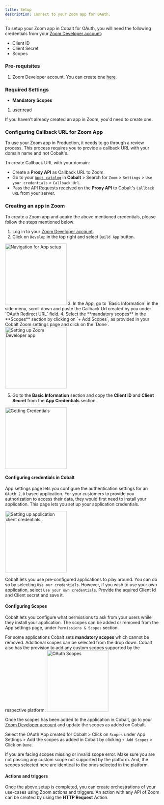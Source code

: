 ```yaml
---
title: Setup
description: Connect to your Zoom app for OAuth.
---
```

To setup your Zoom app in Cobalt for OAuth, you will need the following credentials from your [Zoom Developer account](https://marketplace.zoom.us/user/build):
- Client ID
- Client Secret
- Scopes

### Pre-requisites

1. Zoom Developer account. You can create one [here](https://zoom.us/signup#/signup).

### Required Settings

* **Mandatory Scopes** 
1. user:read

<Info>If you haven't already created an app in Zoom, you'd need to create one.</Info>

### Configuring Callback URL for Zoom App

To use your Zoom app in Production, it needs to go through a review process. This process requires you to provide a callback URL with your domain name and not Cobalt's.

To create Callback URL with your domain:
- Create a **Proxy API** as Callback URL to Zoom.
- Go to your [`Apps catalog`](https://app.gocobalt.io/apps) in **Cobalt** > Search for `Zoom` > `Settings` > `Use your credentials` > `Callback Url`.
- Pass the API Requests received on the **Proxy API** to Cobalt's `Callback URL` from your server.

### Creating an app in Zoom

To create a Zoom app and aquire the above mentioned credentials, please follow the steps mentioned below:

1. Log in to your [Zoom Developer account](https://marketplace.zoom.us/user/build).
2. Click on `Develop` in the top right and select `Build App` button.
<img height="200" src="/images/Zoom/zoom_navigation.png" alt="Navigation for App setup"/>
3. In the App, go to `Basic Information` in the side menu, scroll down and paste the Callback Url created by you under `OAuth Redirect URL` field. 
4. Select the **mandatory scopes** in the **Scopes** section by clicking on `+ Add Scopes`, as provided in your Cobalt Zoom settings page and click on the `Done`.
<img height="200" src="/images/Zoom/zoom_config.png" alt="Setting up Zoom Developer app"/>

5. Go to the **Basic Information** section and copy the **Client ID** and **Client Secret** from the **App Credentials** section.
<img height="200" src="/images/Zoom/zoom_credentials.png" alt="Getting Credentials"/>

#### Configuring credentials in Cobalt
App settings page lets you configure the authentication settings for an `OAuth 2.0` based application. For your customers to provide you authorization to access their data,
they would first need to install your application. This page lets you set up your application credentials.

<img height="200" src="/images/Zoom/Zoom_cobalt.png" alt="Setting up application client credentials"/>

Cobalt lets you use pre-configured applications to play around. You can do so by selecting `Use our credentials`. However, if you wish to use your own application,
select `Use your own credentials`. Provide the aquired Client Id and Client secret and save it.

#### Configuring Scopes
Cobalt lets you configure what permissions to ask from your users while they install your application. The scopes can be added or removed from the App settings page, under `Permissions & Scopes`
section. 

For some applications Cobalt sets **mandatory scopes** which cannot be removed. Additional scopes can be selected from the drop down. Cobalt also has the provision to add any 
custom scopes supported by the respective platform.
<img height="200" src="/images/Zoom/zoom_scopes.png" alt="OAuth Scopes"/>

Once the scopes has been added to the application in Cobalt, go to your [Zoom Developer account](https://marketplace.zoom.us/user/build) and update the scopes as added on Cobalt.

Select the OAuth App created for Cobalt > Click on `Scopes` under App Settings > Add the scopes as added in Cobalt by clicking `+ Add Scopes` > Click on `Done`. 

<Warning>
If you are facing scopes missing or invalid scope error. Make sure you are not passing any custom scope not supported by the platform. And, the scopes selected here are
identical to the ones selected in the platform.
</Warning>

#### Actions and triggers
Once the above setup is completed, you can create orchestrations of your use-cases using Zoom actions and triggers. An action with any API of Zoom can be created by using the **HTTP Request** Action.